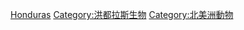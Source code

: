 {{Catnav|頁面分類|各種主題的頁面分類|按國家分類|各國生物|各國動物}}

[[Category:各國動物|Honduras]]
[[Category:洪都拉斯生物|Category:洪都拉斯生物]]
[[Category:北美洲動物|Category:北美洲動物]]
